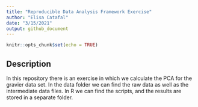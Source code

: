 ```yaml
---
title: "Reproducible Data Analysis Framework Exercise"
author: "Elisa Catafal"
date: "3/15/2021"
output: github_document
---
```


```r
knitr::opts_chunk$set(echo = TRUE)
```

## Description  
In this repository there is an exercise in which we calculate the PCA for the gravier data set. In the data folder we can find the raw data as well as the intermediate data files. In R we can find the scripts, and the results are stored in a separate folder. 
